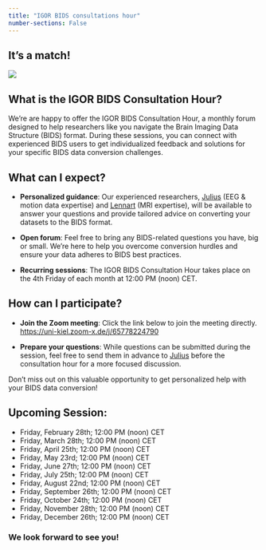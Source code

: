 ```yaml
---
title: "IGOR BIDS consultations hour"
number-sections: False
---
```


## It's a match! {.center-text}
![](joint_logos.png) 



## What is the IGOR BIDS Consultation Hour?

We're are happy to offer the IGOR BIDS Consultation Hour, a monthly forum designed to help researchers like you navigate the Brain Imaging Data Structure (BIDS) format. During these sessions, you can connect with experienced BIDS users to get individualized feedback and solutions for your specific BIDS data conversion challenges.

## What can I expect?

- **Personalized guidance**: Our experienced researchers, [Julius](https://juliuswelzel.github.io/welzel.github.io/) (EEG & motion data expertise) and [Lennart](https://lennartwittkuhn.com/) (MRI expertise), will be available to answer your questions and provide tailored advice on converting your datasets to the BIDS format.

- **Open forum**: Feel free to bring any BIDS-related questions you have, big or small. We're here to help you overcome conversion hurdles and ensure your data adheres to BIDS best practices.

- **Recurring sessions**: The IGOR BIDS Consultation Hour takes place on the 4th Friday of each month at 12:00 PM (noon) CET.

## How can I participate?

- **Join the Zoom meeting**: Click the link below to join the meeting directly. <br>
[https://uni-kiel.zoom-x.de/j/65778224790](https://uni-kiel.zoom-x.de/j/65778224790)

- **Prepare your questions**: While questions can be submitted during the session, feel free to send them in advance to [Julius](mailto:j.welzel@neuologie.uni-kiel.de?subject=[IGOR%20BIDS]) before the consultation hour for a more focused discussion.

Don't miss out on this valuable opportunity to get personalized help with your BIDS data conversion!

## Upcoming Session:
- Friday, February 28th; 12:00 PM (noon) CET
- Friday, March 28th; 12:00 PM (noon) CET
- Friday, April 25th; 12:00 PM (noon) CET
- Friday, May 23rd; 12:00 PM (noon) CET
- Friday, June 27th; 12:00 PM (noon) CET
- Friday, July 25th; 12:00 PM (noon) CET
- Friday, August 22nd; 12:00 PM (noon) CET
- Friday, September 26th; 12:00 PM (noon) CET
- Friday, October 24th; 12:00 PM (noon) CET
- Friday, November 28th; 12:00 PM (noon) CET
- Friday, December 26th; 12:00 PM (noon) CET

### We look forward to see you!
